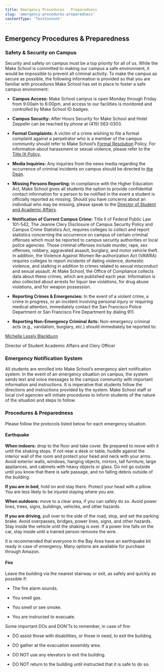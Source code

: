 ```yaml
---
title: Emergency Procedures   Preparedness
slug: 'emergency-procedures-preparedness'
contentType: 'TextContent'
---
```


## Emergency Procedures & Preparedness

### Safety & Security on Campus

Security and safety on campus must be a top priority for all of us. While the Make School is
committed to making our campus a safe environment, it would be impossible to prevent all criminal
activity. To make the campus as secure as possible, the following information is provided so that
you are familiar with procedures Make School has set in place to foster a safe campus environment:

- **Campus Access:** Make School campus is open Monday through Friday from 9:00am to 6:00pm, and
  access to our facilities is monitored and controlled by Make School ID badges.

- **Campus Security:** After Hours Security for Make School and Hotel Zeppelin can be reached by
  phone at (415) 563-0303.

- **Formal Complaints:** A victim of a crime wishing to file a formal complaint against a
  perpetrator who is a member of the campus community should refer to Make School’s
  [Formal Resolution](https://docs.google.com/document/d/1hCAe9psHARguZE-nEeFaYVUbjPG6VvNXWwrQJj7tXMU/edit#heading=h.gjo7cfcjxl90)
  Policy. For information about harassment or sexual violence, please refer to the
  [Title IX Policy.](https://docs.google.com/document/d/1cP3HyewqxDk3RglFfZA8ju7wSDhBHWpeJi5vWlXK9l8/edit#heading=h.kvh5jwtvzk3w)

- **Media Inquiries:** Any inquiries from the news media regarding the occurrence of criminal
  incidents on campus should be directed to [the Dean](mailto:dean@makeschool.com).

- **Missing Persons Reporting:** In compliance with the Higher Education Act, Make School gives all
  students the option to provide confidential contact information for a person to be notified in the
  event a student is officially reported as missing. Should you have concerns about an individual
  who may be missing, please speak to the
  [Director of Student and Academic Affairs](mailto:michelle.blackburn@makeschool.com).

- **Notification of Current Campus Crime:** Title II of Federal Public Law 101-542, The Jeanne Clery
  Disclosure of Campus Security Policy and Campus Crime Statistics Act, requires colleges to collect
  and report statistics concerning the occurrence on campus of certain criminal offenses which must
  be reported to campus security authorities or local police agencies. Those criminal offenses
  include murder, rape, sex offenses, robbery, aggravated assault, burglary, and motor vehicle
  theft. In addition, the Violence Against Women Re-authorization Act (VAWRA) requires colleges to
  report incidents of dating violence, domestic violence, and stalking in addition to crimes related
  to sexual misconduct and sexual assault. At Make School, the Office of Compliance collects data
  about these crimes, which are published each year. Information is also collected about arrests for
  liquor law violations, for drug abuse violations, and for weapon possession.

- **Reporting Crimes & Emergencies:** In the event of a violent crime, a crime in progress, or an
  incident involving personal injury or requiring medical attention, immediately contact the San
  Francisco Police Department or San Francisco Fire Department by dialing 911.

- **Reporting Non-Emergency Criminal Acts:** Non-emergency criminal acts (e.g., vandalism, burglary,
  etc.) should immediately be reported to:

[Michelle Lessly Blackburn](mailto:michelle.blackburn@makeschool.com)

Director of Student Academic Affairs and Clery Officer

### Emergency Notification System

All students are enrolled into Make School’s emergency alert notification system. In the event of an
emergency situation on campus, the system sends text and voice messages to the campus community with
important information and instructions. It is imperative that students follow the directions and
instructions provided by the system. Make School staff or local civil agencies will initiate
procedures to inform students of the nature of the situation and steps to follow.

### Procedures & Preparedness

Please follow the protocols listed below for each emergency situation.

#### Earthquake

**When indoors:** drop to the floor and take cover. Be prepared to move with it until the shaking
stops. If not near a desk or table, huddle against the interior wall of the room and protect your
head and neck with your arms. Avoid exterior walls, windows, hanging objects, mirrors, tall
furniture, large appliances, and cabinets with heavy objects or glass. Do not go outside until you
know that there is safe passage, and no falling debris outside of the building.

**If you are in bed**, hold on and stay there. Protect your head with a pillow. You are less likely
to be injured staying where you are.

**When outdoors:** move to a clear area, if you can safely do so. Avoid power lines, trees, signs,
buildings, vehicles, and other hazards.

**If you are driving**, pull over to the side of the road, stop, and set the parking brake. Avoid
overpasses, bridges, power lines, signs, and other hazards. Stay inside the vehicle until the
shaking is over. If a power line falls on the car, stay inside until a trained person removes the
wire.

It is recommended that everyone in the Bay Area have an earthquake kit ready in case of emergency.
Many options are available for purchase through Amazon.

#### Fire

Leave the building via the nearest stairway or exit, as safely and quickly as possible if:

- The fire alarm sounds.

- You smell gas.

- You smell or see smoke.

- You are instructed to evacuate.

Some important DOs and DON’Ts to remember, in case of fire:

- DO assist those with disabilities, or those in need, to exit the building.

- DO gather at the evacuation assembly area.

- DO NOT use any elevators to exit the building.

- DO NOT return to the building until instructed that it is safe to do so.
